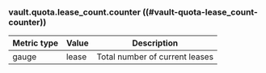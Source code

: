 ### vault.quota.lease_count.counter ((#vault-quota-lease_count-counter))

Metric type | Value | Description
----------- | ----- | -----------
gauge       | lease | Total number of current leases